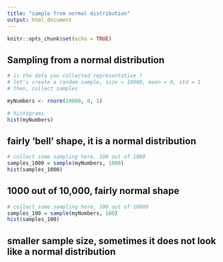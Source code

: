```yaml
---
title: "sample from normal distribution"
output: html_document
---
```


```r
knitr::opts_chunk$set(echo = TRUE)
```

## Sampling from a normal distribution
```r
# is the data you collected representative ?
# let's create a random sample, size = 10000, mean = 0, std = 1
# then, collect samples

myNumbers <- rnorm(10000, 0, 1)
```

```r
# histograms
hist(myNumbers)
```

## fairly 'bell' shape, it is a normal distribution

```r
# collect some sampling here, 100 out of 1000
samples_1000 = sample(myNumbers, 1000)
hist(samples_1000)
```
## 1000 out of 10,000, fairly normal shape

```r
# collect some sampling here, 100 out of 10000
samples_100 = sample(myNumbers, 100)
hist(samples_100)
```

## smaller sample size, sometimes it does not look like a normal distribution
